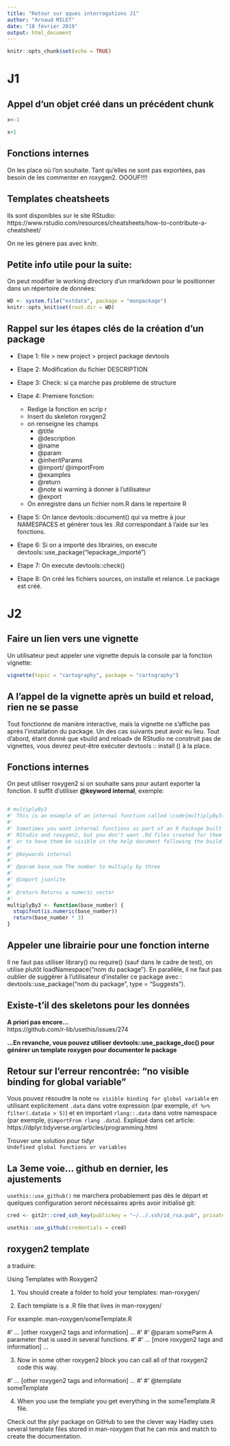 ```yaml
---
title: "Retour sur qques interrogations J1"
author: "Arnaud MILET"
date: "18 février 2019"
output: html_document
---
```


```r
knitr::opts_chunk$set(echo = TRUE)
```

# J1  

## Appel d'un objet créé dans un précédent chunk

```r
x<-1
```


```r
x+1
```


## Fonctions internes

On les place où l'on souhaite. Tant qu'elles ne sont pas exportées, pas besoin de les commenter en roxygen2. OOOUF!!!!

## Templates cheatsheets

Ils sont disponibles sur le site RStudio:
https://www.rstudio.com/resources/cheatsheets/how-to-contribute-a-cheatsheet/

On ne les génere pas avec knitr.

## Petite info utile pour la suite:

On peut modifier le working directory d'un rmarkdown pour le positionner dans un répertoire de données:

```r
WD <- system.file("extdata", package = "monpackage")
knitr::opts_knit$set(root.dir = WD)


```

## Rappel sur les étapes clés de la création d'un package


*  Etape 1: file > new project > project package devtools  

*  Etape 2: Modification du fichier DESCRIPTION  

*  Etape 3: Check: si ça marche pas probleme de structure  

*  Etape 4: Premiere fonction:  
    +  Redige la fonction en scrip r   
    +  Insert du skeleton roxygen2  
    +  on renseigne les champs  
        *  @title  
        *  @description  
        *  @name
        *  @param
        *  @inheritParams  
        *  @import/ @importFrom
        *  @examples
        *  @return
        *  @note si warning à donner à l'utilisateur
        *  @export
    
    +  On enregistre dans un fichier nom.R dans le repertoire R
  
*  Etape 5: On lance devtools::document() qui va mettre à jour NAMESPACES et générer tous les .Rd correspondant à l'aide sur les fonctions.

*  Etape 6: Si on a importé des librairies, on execute
devtools::use_package("lepackage_importé")

*  Etape 7: On execute devtools::check()

*  Etape 8: On créé les fichiers sources, on installe et relance. Le package est créé.
    
    
# J2

## Faire un lien vers une vignette  

Un utilisateur peut appeler une vignette depuis la console par la fonction vignette:  
```r
vignette(topic = "cartography", package = "cartography")

```

## A l'appel de la vignette après un build et reload, rien ne se passe  

Tout fonctionne de manière interactive, mais la vignette ne s'affiche pas après l'installation du package. Un des cas suivants peut avoir eu lieu. Tout d’abord, étant donné que «build and reload» de RStudio ne construit pas de vignettes, vous devrez peut-être exécuter devtools :: install () à la place.


## Fonctions internes

On peut utiliser roxygen2 si on souhaite sans pour autant exporter la fonction. Il suffit d'utiliser  **@keyword internal**, exemple:  

```r

# multiplyBy3
#' This is an example of an internal function called \code{multiplyBy3()}
#'
#' Sometimes you want internal functions as part of an R Package built with 
#' RStudio and roxygen2, but you don't want .Rd files created for them
#' or to have them be visible in the help document following the build process
#' 
#' @keywords internal
#'
#' @param base_num The number to multiply by three 
#'
#' @import jsonlite
#'
#' @return Returns a numeric vector
#'
multiplyBy3 <- function(base_number) {
  stopifnot(is.numeric(base_number))
  return(base_number * 3)
}
```


## Appeler une librairie pour une fonction interne  

Il ne faut pas utiliser library() ou require()  (sauf dans le cadre de test), on utilise plutôt loadNamespace("nom du package"). En parallèle, il ne faut pas oublier de suggérer à l'utilisateur d'installer ce package avec : devtools::use_package("nom du package", type = "Suggests").


## Existe-t'il des skeletons pour les données    

**A priori pas encore...**  
https://github.com/r-lib/usethis/issues/274  

**...En revanche, vous pouvez utiliser devtools::use_package_doc() pour générer un template roxygen pour documenter le package**    

## Retour sur l'erreur rencontrée: "no visible binding for global variable"


Vous pouvez résoudre la note `no visible binding for global variable` en utilisant explicitement `.data` dans votre expression (par exemple, `df %>% filter(.data$a > 5)`) et en important `rlang::.data` dans votre namespace (par exemple, `@importFrom rlang .data`). Expliqué dans cet article:   https://dplyr.tidyverse.org/articles/programming.html



Trouver une solution pour tidyr  
`Undefined global functions or variables` 

## La 3eme voie... github en dernier, les ajustements

`usethis::use_github()` ne marchera probablement pas dès le départ et quelques configuration seront nécéssaires après avoir initialisé git:

```r
cred <- git2r::cred_ssh_key(publickey = "~/../.ssh/id_rsa.pub", privatekey = "~/../.ssh/id_rsa")

usethis::use_github(credentials = cred)
```


## roxygen2 template

a traduire:  


Using Templates with Roxygen2

1) You should create a folder to hold your templates: man-roxygen/

2) Each template is a .R file that lives in man-roxygen/

For example: man-roxygen/someTemplate.R

 #' ... [other roxygen2 tags and information] ...
 #'
 #' @param someParm A parameter that is used in several functions.
 #'
 #' ... [more roxygen2 tags and information] ...

3) Now in some other roxygen2 block you can call all of that roxygen2 code this way.

 #' ... [other roxygen2 tags and information] ...
 #'
 #' @template someTemplate

4) When you use the template you get everything in the someTemplate.R file.

Check out the plyr package on GitHub to see the clever way Hadley uses several template files stored in man-roxygen\ that he can mix and match to create the documentation.
